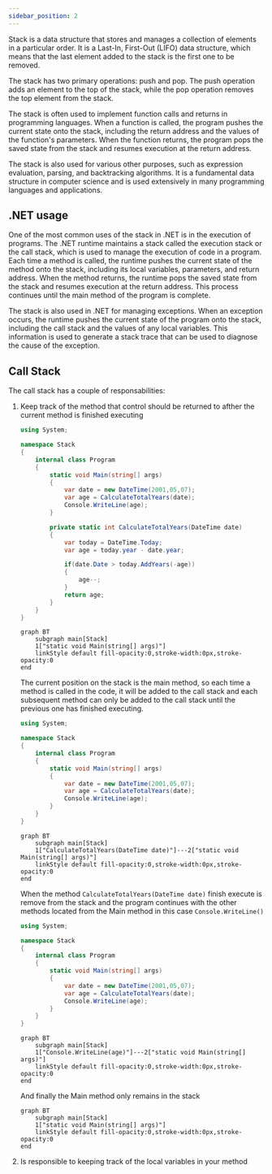 ```yaml
---
sidebar_position: 2
---
```


Stack is a data structure that stores and manages a collection of elements in a particular order. It is a Last-In, First-Out (LIFO) data structure, which means that the last element added to the stack is the first one to be removed.

The stack has two primary operations: push and pop. The push operation adds an element to the top of the stack, while the pop operation removes the top element from the stack.

The stack is often used to implement function calls and returns in programming languages. When a function is called, the program pushes the current state onto the stack, including the return address and the values of the function's parameters. When the function returns, the program pops the saved state from the stack and resumes execution at the return address.

The stack is also used for various other purposes, such as expression evaluation, parsing, and backtracking algorithms. It is a fundamental data structure in computer science and is used extensively in many programming languages and applications.

## .NET usage

One of the most common uses of the stack in .NET is in the execution of programs. The .NET runtime maintains a stack called the execution stack or the call stack, which is used to manage the execution of code in a program. Each time a method is called, the runtime pushes the current state of the method onto the stack, including its local variables, parameters, and return address. When the method returns, the runtime pops the saved state from the stack and resumes execution at the return address. This process continues until the main method of the program is complete.

The stack is also used in .NET for managing exceptions. When an exception occurs, the runtime pushes the current state of the program onto the stack, including the call stack and the values of any local variables. This information is used to generate a stack trace that can be used to diagnose the cause of the exception.

## Call Stack

The call stack has a couple of responsabilities:

1. Keep track of the method that control should be returned to afther the current method is finished executing

    ```csharp showLineNumbers {7} 
    using System;

    namespace Stack
    {
        internal class Program
        {
            static void Main(string[] args)
            {
                var date = new DateTime(2001,05,07);
                var age = CalculateTotalYears(date);
                Console.WriteLine(age);
            }

            private static int CalculateTotalYears(DateTime date)
            {
                var today = DateTime.Today;
                var age = today.year - date.year;

                if(date.Date > today.AddYears(-age))
                {
                    age--;
                }
                return age;
            }
        }
    }
    ```

    ```mermaid
    graph BT
        subgraph main[Stack]
        1["static void Main(string[] args)"]
        linkStyle default fill-opacity:0,stroke-width:0px,stroke-opacity:0
    end
    ```

    The current position on the stack is the main method, so each time a method is called in the code, it will be added to the call stack and each subsequent method can only be added to the call stack until the previous one has finished executing.

    ```csharp showLineNumbers {10} 
    using System;

    namespace Stack
    {
        internal class Program
        {
            static void Main(string[] args)
            {
                var date = new DateTime(2001,05,07);
                var age = CalculateTotalYears(date);
                Console.WriteLine(age);
            }
        }
    }
    ```

    ```mermaid
    graph BT
        subgraph main[Stack]
        1["CalculateTotalYears(DateTime date)"]---2["static void Main(string[] args)"]
        linkStyle default fill-opacity:0,stroke-width:0px,stroke-opacity:0
    end
    ```

    When the method `CalculateTotalYears(DateTime date)` finish execute is remove from the stack and the program continues with the other methods located from the Main method in this case `Console.WriteLine()`

    ```csharp showLineNumbers {11} 
    using System;

    namespace Stack
    {
        internal class Program
        {
            static void Main(string[] args)
            {
                var date = new DateTime(2001,05,07);
                var age = CalculateTotalYears(date);
                Console.WriteLine(age);
            }
        }
    }
    ```

    ```mermaid
    graph BT
        subgraph main[Stack]
        1["Console.WriteLine(age)"]---2["static void Main(string[] args)"]
        linkStyle default fill-opacity:0,stroke-width:0px,stroke-opacity:0
    end
    ```

    And finally the Main method only remains in the stack

    ```mermaid
    graph BT
        subgraph main[Stack]
        1["static void Main(string[] args)"]
        linkStyle default fill-opacity:0,stroke-width:0px,stroke-opacity:0
    end
    ```

2. Is responsible to keeping track of the local variables in your method